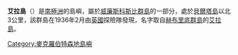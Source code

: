 {{coord|67|21|S|59|42|E|source:GNIS|display=title}}

'''艾拉島'''（{{lang-en|Islay Island}}）是[[南極洲|南極洲]]的島嶼，屬於[[威廉斯科斯比群島|威廉斯科斯比群島]]的一部分，處於[[貝爾塔島|貝爾塔島]]以北3公里，該群島在1936年2月由[[英國|英國]]探險隊發現，名字取自[[赫布里底群島|赫布里底群島]]的[[艾拉島|艾拉島]]。

{{DEFAULTSORT:Islay}}
[[Category:麥克羅伯特森地島嶼|Category:麥克羅伯特森地島嶼]]


{{MacRobertsonLand-geo-stub}}